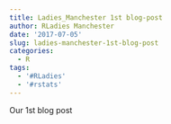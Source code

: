```yaml
---
title: Ladies_Manchester 1st blog-post
author: RLadies Manchester
date: '2017-07-05'
slug: ladies-manchester-1st-blog-post
categories:
  - R
tags:
  - '#RLadies'
  - '#rstats'
---
```


Our 1st blog post